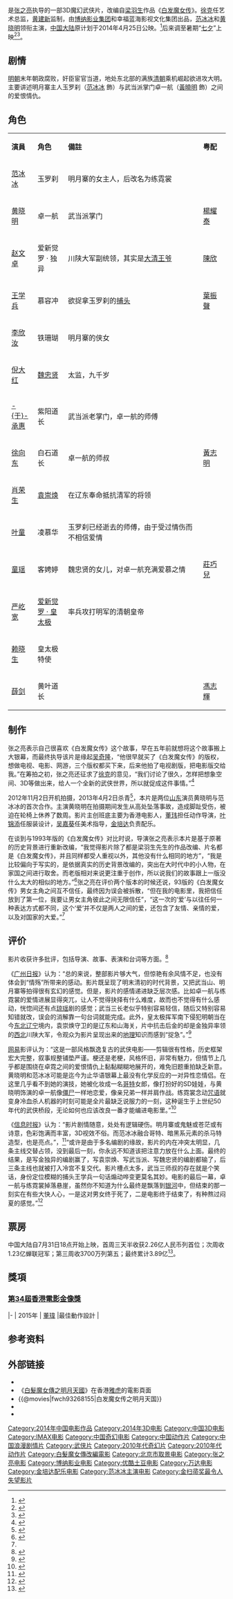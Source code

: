 {{otheruses|白发魔女传 (消歧义)}}
{{Infobox Film
| name             = 白发魔女传之明月天国
| original_name    = ''The White Haired Witch of Lunar Kingdom''
| image            = The White Haired Witch of Lunar Kingdom.jpg
| caption          = 香港海报
| director         = [[张之亮|张之亮]]
| producer         = [[于冬|-{于}-冬]]（出品人）<br />[[黄建新|黄建新]]
| writer           = [[康桥|康桥]]<br />[[王冰|王冰]]
| starring         = [[范冰冰|范冰冰]]<br />[[黄晓明|黄晓明]]<br />[[赵文卓|赵文卓]]<br>[[王學兵|王學兵]]
| music            = [[金培达|金培达]]
| cinematography   = [[林国华|林国华]]
| editing          = [[邝志良|邝志良]]
| studio           = {{flagicon|CHNML}} [[博纳影业集团|博纳影业集团]]<br />[[幸福蓝海影视文化集团|幸福蓝海影视文化集团]]<br />[[优酷土豆集团|优酷土豆集团]]<br />[[万达影视传媒有限公司|万达影视传媒有限公司]]
| distributor      = {{flagicon|CHNML}} [[博纳影业集团|博纳影业集团]]
| released         ={{flagicon|CHNML}} {{flagicon|HK}} 2014年7月31日<ref >{{cite web |url=http://ent.163.com/14/0728/23/A29CFK7H000300B1.html |language= |title=《白发魔女》首映范爷晓明玩捆绑 提档至7月31日 |publisher=网易娱乐 |date=2014-07-28 |accessdate= |archive-date=2015-07-18 |archive-url=https://web.archive.org/web/20150718070700/http://ent.163.com/14/0728/23/A29CFK7H000300B1.html |dead-url=no }}</ref>
| runtime          = 104 分钟
| country          = {{CHNML}}
| language         = [[普通話|普通話]]
| budget           = 1亿人民币<ref name="Fan Bingbing and Huang Xiaoming Completes Filming “White Haired Witch”">{{cite web|title=Fan Bingbing and Huang Xiaoming Completes Filming “White Haired Witch”|url=http://www.jaynestars.com/movies/fan-bingbing-and-huang-xiaoming-completes-filming-white-haired-witch/|publisher=Jayne Stars|accessdate=8 April 2013|date=4 April 2013|archive-date=2019-04-25|archive-url=https://web.archive.org/web/20190425074405/https://www.jaynestars.com/movies/fan-bingbing-and-huang-xiaoming-completes-filming-white-haired-witch/|dead-url=no}}</ref>
| gross            = 3.89亿人民币
| sarft_id         = {{电审|故|2013|627}}
| preceded_by      = 
| followed_by      =
| cn_name  = 
| tw_name  = 
| hk_name  = 
}}
{{engname|《白发魔女传之明月天国》|The White Haired Witch of Lunar Kingdom 3D}}是[[张之亮|张之亮]]执导的一部3D魔幻武侠片，改编自[[梁羽生|梁羽生]]作品《[[白发魔女传|白发魔女传]]》。[[徐克|徐克]]任艺术总监，[[黄建新|黄建新]]监制，由[[博纳影业集团|博纳影业集团]]和幸福蓝海影视文化集团出品，[[范冰冰|范冰冰]]和[[黄晓明|黄晓明]]领衔主演，[[中国大陆|中国大陆]]原计划于2014年4月25日公映。<ref name="剧照">{{cite web |url=http://ent.163.com/14/0320/08/9NP3D7L6000300B1.html |language= |title=新《白发魔女传》曝剧照 范冰冰白发蓝瞳惊艳 |publisher=网易娱乐 |date=2014-03-20 |accessdate= |archive-date=2016-03-05 |archive-url=https://web.archive.org/web/20160305020830/http://ent.163.com/14/0320/08/9NP3D7L6000300B1.html |dead-url=no }}</ref>后来调至暑期“[[七夕|七夕]]”上映<ref >{{cite web |url=http://ent.163.com/14/0408/08/9P9V4CRO000300B1.html |language= |title=《白发魔女传》改档七夕 誓破《画皮》票房纪录 |publisher=网易娱乐 |date=2014-04-08 |accessdate= |archive-date=2016-03-05 |archive-url=https://web.archive.org/web/20160305013137/http://ent.163.com/14/0408/08/9P9V4CRO000300B1.html |dead-url=no }}</ref><ref >{{cite web |url=http://ent.163.com/14/0703/01/A06MUB09000300B1.html |language= |title=《白发魔女传》定档 黄晓明首曝伤情自称猪坚强 |publisher=网易娱乐 |date=2014-07-03 |accessdate= |archive-date=2016-03-05 |archive-url=https://web.archive.org/web/20160305020925/http://ent.163.com/14/0703/01/A06MUB09000300B1.html |dead-url=no }}</ref>。

== 剧情 ==
[[明朝|明朝]]末年朝政腐败，奸臣宦官当道，地处东北部的满族[[清朝|清朝]]乘机崛起欲进攻大明。主要讲述明月寨主人玉罗刹（[[范冰冰|范冰冰]] 飾）与武当派掌门卓一航（[[黃曉明|黃曉明]] 飾）之间的爱恨情仇。

== 角色 ==
{|class="wikitable" width="60%"
|- style="background:cornflowerblue; color:white" align=center
|style="width:12%"|'''演員'''||style="width:14%"|'''角色'''||'''備註'''||style="width:12%"|'''粤配'''
|-
| [[范冰冰|范冰冰]] || 玉罗刹 || 明月寨的女主人，后改名为练霓裳||
|-
| [[黄晓明|黄晓明]] || 卓一航 ||武当派掌门||[[楊耀泰|楊耀泰]]
|-
|[[赵文卓|赵文卓]]|| 爱新觉罗 · 独异 ||川陕大军副统领，其实是[[大清|大清]][[王爷|王爷]]||[[陳欣_(配音員)|陳欣]]
|-
|[[王学兵|王学兵]]|| 慕容冲 ||欲捉拿玉罗刹的[[捕头|捕头]]||[[葉振聲|葉振聲]]
|-
|[[李欣汝|李欣汝]]||铁珊瑚||明月寨的侠女||
|-
|[[倪大红|倪大红]]||[[魏忠贤|魏忠贤]]||太监，九千岁||
|-
|[[于承惠|-{于}-承惠]]||紫阳道长||武当派老掌门，卓一航的师傅||
|-
|[[徐向东|徐向东]]||白石道长||卓一航的师叔||[[黃志明_(香港)|黃志明]]
|-
|[[肖荣生|肖荣生]]||[[袁崇焕|袁崇焕]]||在辽东奉命抵抗清军的将领||
|-
|[[叶童|叶童]]||凌慕华||玉罗刹已经逝去的师傅，由于受过情伤而不相信爱情||
|-
|[[童瑶|童瑶]]||客娉婷||魏忠贤的女儿，对卓一航充满爱慕之情||[[莊巧兒|莊巧兒]]
|-
|[[严屹宽|严屹宽]]||[[皇太极|爱新觉罗 · 皇太极]]||率兵攻打明军的清朝皇帝||
|-
|[[赖晓生|赖晓生]]||皇太极特使||||
|-
|[[薛剑|薛剑]]||黄叶道长||||[[馮志輝|馮志輝]]
|}

== 制作 ==
张之亮表示自己很喜欢《白发魔女传》这个故事，早在五年前就想将这个故事搬上大银幕，而最终执导该片是缘起[[吴奇隆|吴奇隆]]，“他很早就买了《白发魔女传》的版权，想做电视、电影、网游，三个版权都买下来，后来他拍了电视剧版，把电影版交给我。”在筹拍之初，张之亮还征求了[[徐克|徐克]]的意见，“我们讨论了很久，怎样把想象空间、3D等做出来，给人一个全新的武侠世界，所以就促成这件事情。”<ref >{{cite web |url=http://ent.163.com/14/0806/08/A2V013MF00034C67.html |language= |title=缘起吴奇隆五年磨一剑 主创解《白发》如何诞生 |publisher=网易娱乐 |date=2014-08-06 |accessdate= |archive-date=2016-03-05 |archive-url=https://web.archive.org/web/20160305090015/http://ent.163.com/14/0806/08/A2V013MF00034C67.html |dead-url=no }}</ref>

2012年11月2日开机拍摄，2013年4月2日杀青<ref >{{cite web |url=http://news.mtime.com/pix/2013/04/02/359910.html |language= |title=3D"白发魔女传"北京杀青 黄晓明带伤牵手范冰冰 |publisher=Mtime时光网 |date=2013-04-02 |accessdate= |archive-date=2014-03-20 |archive-url=https://web.archive.org/web/20140320095630/http://news.mtime.com/pix/2013/04/02/359910.html |dead-url=no }}</ref>，本片是两位[[山东|山东]]演员黄晓明与范冰冰的首次合作。主演黄晓明在拍摄期间发生从高处坠落事故，造成脚趾受伤，被迫在轮椅上休养了数周。影片主创班底主要为香港电影人，[[董玮|董玮]]担任动作导演，[[叶锦添|叶锦添]]任服装设计，[[吴嘉葵|吴嘉葵]]任美术指导，[[金培达|金培达]]负责配乐。

在谈到与1993年版的《白发魔女传》对比时说，导演张之亮表示本片是基于原著的历史背景进行重新改编，“我觉得影片除了都是梁羽生先生的作品改编、片名都是《白发魔女传》，并且同样都受人重视以外，其他没有什么相同的地方”，“我是比较偏向于写实的，是依据真实的历史背景改编的，突出在大时代中的小人物，在家国之间进行取舍。而老版相对来说更注重于创作，所以说我们的故事跟上一版没什么太大的相似的地方。”<ref name="魔性">{{cite web |url=http://ent.sina.com.cn/m/c/2014-07-10/20514173140.shtml |language= |title=《白发》导演张之亮：看中范冰冰的魔性 |publisher=新浪娱乐 |date=2014年7月10日 |accessdate= |archive-date=2021-01-28 |archive-url=https://web.archive.org/web/20210128100840/http://ent.sina.com.cn/m/c/2014-07-10/20514173140.shtml |dead-url=no }}</ref>张之亮在评价两个版本的时候还说，93版的《白发魔女传》男女主角之间互不信任，最终因为误会被拆散，“但在我的电影里，我把信任放到了第一位，我要让男女主角彼此之间无限信任”，“这一次的‘爱’与以往任何一种表达方式都不同，这个‘爱’并不仅是两人之间的爱，还包含了友情、亲情的爱，以及对国家的大爱。”<ref name="魔性"/>

== 评价 ==
影片收获许多批评，包括导演、故事、表演和台词等方面。<ref >{{cite web |url=http://www.cnhuadong.net/system/2014-8-5/content_1151106.shtml |language= |title=新《白发魔女传》遭差评 导演自称未看过原著 |publisher=重庆晚报 |date=2014年8月5日 |accessdate= |archive-url=https://web.archive.org/web/20140808050151/http://www.cnhuadong.net/system/2014-8-5/content_1151106.shtml |archive-date=2014年8月8日 |dead-url=yes }}</ref>

《[[广州日报|广州日报]]》认为：“总的来说，整部影片够大气，但惊艳有余风情不足，也没有体会到“情殇”所带来的感动。影片既呈现了明末清初的时代背景，又把武当山、明月寨等拍得很有玄幻的感觉。但是，影片的感情递进缺乏层次感。比如卓一航与练霓裳的爱情进展显得突兀，让人不觉得抉择有什么难度，故而也不觉得有什么感动，恍惚间还有点[[琼瑶|琼瑶]]剧的感觉；武当三长老似乎特别容易轻信，随后又特别容易知错就改，误会的消解靠一句台词就能完成。此外，皇太极挥军南下侵犯明朝当在今[[中国东北地区|东北]][[辽宁|辽宁]]境内，袁崇焕守卫的是辽东和山海关，片中抗击后金的却是金独异率领的[[西北|西北]]川陕大军，令观众为影片呈现出来的[[地理|地理]]知识而感到“捉急”。”<ref >{{cite web |url=http://ent.sina.com.cn/r/m/2014-07-31/07194183867.shtml |language= |title=《白发魔女》娱乐之作惊艳有余风情不足 |publisher=大洋网-广州日报 |date=2014年7月31日 |accessdate= |archive-date=2016-03-04 |archive-url=https://web.archive.org/web/20160304122600/http://ent.sina.com.cn/r/m/2014-07-31/07194183867.shtml |dead-url=no }}</ref>

[[网易|网易]]影评认为：“这是一部风格飘逸复古的武侠电影——剪辑很有性格，历史框架宏大完整，叙事规整铺垫严谨。梗还是老梗，风格怀旧，非常有魅力，但情节上几乎都是围绕在卓霓之间的爱恨情仇上黏黏糊糊地展开的，难免旧题重拍缺乏新意。黄晓明和范冰冰可能是迄今为止华语银幕上最没有化学反应的一对异性恋情侣。在这里几乎看不到她的演技，她被化妆成一名[[哥特|哥特]]女郎，像打扮好的SD娃娃，与黄晓明饰演的卓一航像[[僵尸|僵尸]]一样地恋爱，像亲兄弟一样并肩作战。练霓裳念动[[咒语|咒语]]就变身冷血杀人机器的时刻可能是全片最缺乏说服力的一刻，这种诞生于上世纪50年代的武侠桥段，无论如何也应该改良一番才能编进电影里。”<ref >{{cite web |url=http://ent.163.com/14/0731/07/A2FD67A100034R77.html |language= |title=《白发魔女传之明月天国》：旧题重拍缺新意 |publisher=网易娱乐 |date= |accessdate=2014年8月5日 |archive-date=2017年4月13日 |archive-url=https://web.archive.org/web/20170413235633/http://ent.163.com/14/0731/07/A2FD67A100034R77.html |dead-url=no }}</ref>

《[[信息时报|信息时报]]》认为：“影片剧情随意，处处有逻辑硬伤。明月寨或鬼魅或苍茫或有诗意，色彩饱满而丰富，3D视效不俗。而范冰冰融合哥特、暗黑系元素的杀马特造型，也是亮点。”，<ref >{{cite web |url=http://ent.sina.com.cn/r/m/2014-07-31/07104183837.shtml |language= |title=《白发魔女》：只为看范爷可能才不失望 |publisher=信息时报 |date=2014年7月31日 |accessdate= |archive-date=2016-03-04 |archive-url=https://web.archive.org/web/20160304121448/http://ent.sina.com.cn/r/m/2014-07-31/07104183837.shtml |dead-url=no }}</ref>“或许是由于多名编剧的缘故，影片的内在冲突太明显，几条主线交替占领，没到最后一刻，你永远不知道该把注意力放在什么上面。最终的结果，是写金独异的编剧赢了，写袁崇焕、写武当派、写魏忠贤的编剧都输了，后三条主线也就被打入冷宫不复交代。影片槽点太多，武当三师叔的存在就是个笑话，身份定位模糊的捕头王学兵一句话煽动哗变更莫名其妙。电影的最后一幕，卓一航与练霓裳掉落悬崖，虽然你不知道为什么最终是飘落到[[银河|银河]]中，但结束的那一刻实在有些大快人心，一是这对男女终于死了，二是电影终于结束了，有种熬过闷夏的感觉。”<ref >{{cite web |url=http://ent.sina.com.cn/r/m/2014-08-04/14314185929.shtml |language= |title=《白发魔女传》：你死的样子太难看了 |publisher=信息时报 |date=2014年8月4日 |accessdate= |archive-date=2016-03-04 |archive-url=https://web.archive.org/web/20160304221528/http://ent.sina.com.cn/r/m/2014-08-04/14314185929.shtml |dead-url=no }}</ref>

== 票房 ==
中国大陆自7月31日18点开始上映，首周三天半收获2.26亿人民币列首位；次周收1.23亿蝉联冠军；第三周收3700万列第五；最终累计3.89亿<ref>{{Cite web |url=http://www.cbooo.cn/m/612123 |title=白发魔女传之明月天国（2014） |access-date=2017-07-25 |archive-date=2019-08-04 |archive-url=https://web.archive.org/web/20190804030644/http://www.cbooo.cn/m/612123 |dead-url=no }}</ref>。

{{start box}}
{{succession prize box|《'''[[後會無期|後會無期]]'''》|《'''[[驯龙高手2|驯龙高手2]]'''》|{{flagicon|CHN}}[[2014年中国内地一周票房冠军|2014年中国内地一周票房冠军]]|第31-32週<small>（7月28日-8月10日）</small>}}
{{end box}}

==獎項==
===[[第34屆香港電影金像獎|第34屆香港電影金像獎]]===
{{awards table}}
|-
| 2015年
| [[董瑋|董瑋]]
|最佳動作設計
|{{nom}}
{{end}}

== 参考资料 ==
{{reflist|2}}

== 外部链接 ==
*{{imdb title|3465456|白发魔女传之明月天国}}
*《[https://movie.yahoo-leisure.hk/movie/details/24329-白髮魔女傳之明月天國3D版 白髮魔女傳之明月天國]》在香港[[雅虎|雅虎]]的電影頁面{{zh-hk}}
*{{@movies|fwch93268155|白发魔女传之明月天国}}
*{{douban}}
*{{mtime|172424|白发魔女传之明月天国}}

{{张之亮}}
{{2010年代古装华语电影}}
{{金扫帚奖最令人失望影片}}
{{DEFAULTSORT:BAI}}
[[Category:2014年中国电影作品|Category:2014年中国电影作品]]
[[Category:2014年3D电影|Category:2014年3D电影]]
[[Category:中国3D电影|Category:中国3D电影]]
[[Category:IMAX电影|Category:IMAX电影]]
[[Category:中国奇幻电影|Category:中国奇幻电影]]
[[Category:中国动作片|Category:中国动作片]]
[[Category:中国浪漫剧情片|Category:中国浪漫剧情片]]
[[Category:武侠片|Category:武侠片]]
[[Category:2010年代奇幻片|Category:2010年代奇幻片]]
[[Category:2010年代动作片|Category:2010年代动作片]]
[[Category:白髮魔女傳改編電影|Category:白髮魔女傳改編電影]]
[[Category:北京市取景电影|Category:北京市取景电影]]
[[Category:张之亮电影|Category:张之亮电影]]
[[Category:博纳影业电影|Category:博纳影业电影]]
[[Category:优酷土豆电影|Category:优酷土豆电影]]
[[Category:万达电影|Category:万达电影]]
[[Category:金培达配乐电影|Category:金培达配乐电影]]
[[Category:范冰冰主演电影|Category:范冰冰主演电影]]
[[Category:金扫帚奖最令人失望影片|Category:金扫帚奖最令人失望影片]]